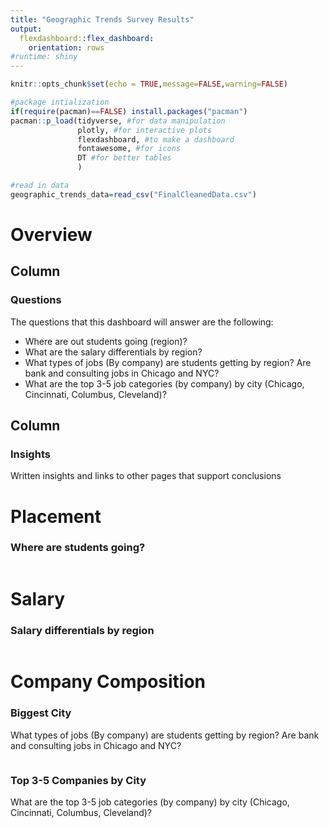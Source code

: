 ```yaml
---
title: "Geographic Trends Survey Results"
output: 
  flexdashboard::flex_dashboard:
    orientation: rows
#runtime: shiny
---
```


```r
knitr::opts_chunk$set(echo = TRUE,message=FALSE,warning=FALSE)

#package intialization
if(require(pacman)==FALSE) install.packages("pacman")
pacman::p_load(tidyverse, #for data manipulation
               plotly, #for interactive plots
               flexdashboard, #to make a dashboard
               fontawesome, #for icons
               DT #for better tables
               )

#read in data
geographic_trends_data=read_csv("FinalCleanedData.csv")
```

# Overview {data-orientation=columns}

## Column {data-width=300}

### Questions

The questions that this dashboard will answer are the following: 

* Where are out students going (region)?
* What are the salary differentials by region?
* What types of jobs (By company) are students getting by region?  Are bank and consulting jobs in Chicago and NYC?
* What are the top 3-5 job categories (by company) by city (Chicago, Cincinnati, Columbus, Cleveland)?


## Column {data-width=300}

### Insights

Written insights and links to other pages that support conclusions
   

# Placement {data-orientation=columns}

### Where are students going?

```r

```



# Salary {data-orientation=columns}

### Salary differentials by region

```r

```


# Company Composition {data-orientation=columns}

### Biggest City

What types of jobs (By company) are students getting by region?  Are bank and consulting jobs in Chicago and NYC?

```r

```


### Top 3-5 Companies by City

What are the top 3-5 job categories (by company) by city (Chicago, Cincinnati, Columbus, Cleveland)?

```r

```


